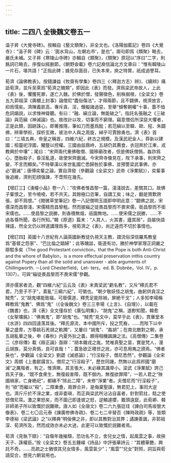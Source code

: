 ```yaml
---
---
---
```

title: 二四八 全後魏文卷五一
---




温子昇《大覺寺碑》。按輯自《藝文類聚》，非全文也。《洛陽伽藍記》卷四《大覺寺》：“温子昇《碑》云：‘面水背山，左朝右市’，是也”，兩句即爲《類聚》略去，嚴氏未補。又子昇《寒陵山寺碑》亦輯自《類聚》，《類聚》原冠以“序曰”二字，則銘詞已略去，序復似經删節。《朝野僉載》卷六記庾信論北方文章曰：“惟有韓陵山一片石，堪共語！”正指此碑；據見存面目，已失本來，庾之特賞，祇成過譽耳。

荀濟《論佛教表》。按錢謙益《牧齋有學集》卷四三《〈釋迦方志〉辨》、《續辨》痛詆荀濟，並斥吴萊爲“荀濟之醜類”，即因此《表》而發。濟爲梁武帝故人，上此《表》後，懼獲死罪，遂亡入魏。於佛於僧，發聲徵色，削株掘根，《全梁文》卷五九郭祖深《輿櫬上封事》論僧尼“蠹俗傷法”，才得兩節，且不闢佛，視濟放言，抑爲懦矣。濟陳義匪高，專斥貪、淫，僭擬諸過惡，至舉“傾奪朝權”十事，蓋不恤危詞煽説，以求悚神聳聽。有曰：“融、縝立論，無能破之”，指託名張融之《三破論》與范縝《神滅論》也。故改計以攻，切事而不窮理。竊意僧侣所深惡大懼者，正是此類，因跡誅心，即著推隱，筆如刀而墨爲酖；若范縝以至韓、歐、程、朱闢佛，辨章學術，探析玄微，彼法中人與之周旋，綽乎可賈餘勇也。濟《表》首曰：“三墳五典，帝皇之稱首，四維六紀，終古之規模。及漢武祀金人，莽新以建國；桓靈祀浮圖，閹豎以控權。三國由兹鼎峙，五胡仍其薦食，衣冠奔於江東，戎教興於中壤”；尾曰：“宋齊兩代重佛敬僧、國移廟改者，但是佛妖僧僞，姦詐爲心，墮胎殺子，昏淫亂道，故使宋齊磨滅。今宋齊寺像見在，陛下承事，則宋齊之變，不言而顯矣。”不特舉漢以來世亂國亡悉歸咎於事佛，並預警梁武事佛，亦必“磨滅”；唐傅奕輩之論，實自濟發（參觀論《全梁文》武帝《淨業賦》），奕輩事後追維，濟則犯顔强諫，不啻照在幾先。

【增訂三】《湧幢小品》卷一八：“攻佛者惟昌黎一篇，淺淺説去，差關其口。故佛子輩恨之，至今嘵嘵，若不共天。其餘極口恣筆，自謂工矣；味之，翻是贊歎誇張，卻不爲恨。”《閲微草堂筆記》卷一八記僧明玉語即申明此意：“闢佛之説，宋儒深而昌黎淺，宋儒精而昌黎粗。然而披緇之徒畏昌黎而不畏宋儒，銜昌黎而不銜宋儒也。……使昌黎之説勝，則香積無烟，祇園無地。……使宋儒之説勝，……不過各尊所聞，各行所知。”韓《原道》篇末：“人其人，火其書，廬其居”，自屬快語辣語，然全文仍以辨道講理爲多，視荀濟之《表》，尚迂遠而不切於事情也。

【增訂四】英國十八世紀有人論英國新教徒仇視天主教，謂流俗深信羅馬教皇爲“基督之怨家”、“巴比倫之娼婦”；此等醜詆，衛道有功，勝於神學家理正詞嚴之辯駁多矣（The good Protestant conviction，that the Pope is both Anti-Christ and the whore of Babylon，is a more effectual preservation inthis country against Popery than all the solid and unanswer - able arguments of Chillingworth. －Lord Chesterfield，Let- ters，ed. B. Dobrée，Vol. IV，p. 1307）。可與“緇徒畏昌黎而不畏宋儒”參觀。

濟亦儒家者流，觀“四維六紀”云云及《表》末責梁武“虧名教”，又斥“釋氏君不君，乃至子不子”，紊亂“三綱六紀”，可徵也。“朝夕敬妖怪之胡鬼，曲躬供貪淫之賊秃”，又“胡鬼堪能致福，可廢儒道，釋秃足能除禍，屏絶干戈”；人多知李瑒稱釋教爲“鬼教”、佛爲“鬼”（《全後魏文》卷三三李瑒《上言》、《自理》），以載在《魏書》也，濟《表》全文僅存於《廣弘明集》，“胡鬼”之稱，遂尠知聞，韓愈《女挐壙銘》：“佛夷鬼”，即“胡鬼”也。“賊秃”見文中，莫早乎此《表》，貫華堂本《水滸》四四回遠落其後。“釋氏源流，本中國所斥，投之荒裔，……而陛下以中華之盛胄，方尊姚石羌胡之軌躅”，又屢曰 “胡鬼”、“姦胡”；在南北敵對之朝，承五胡亂華之後，申《春秋》内夏外狄之義，頗得相機諷諫之法。《高僧傳》二集卷二《彦琮傳》載《辯正論》亟辯：“胡本雜戎之胤，梵唯真聖之苗，實是梵人，漫云胡族，莫分真僞，良可哀哉！”；蓋急欲正積世之訛，亦可息用夷之謗焉。“佛者戾也”，參觀論《全梁文》劉勰《滅惑論》；“行淫殺子，僧尼悉然”，參觀論《全宋文》周朗《上書獻讜言》。僧尼之“行淫殺子”，歷世同譏，然無以此爲邦國“磨滅”之厲階者，有之，惟濟歟。其言張大，未必緣其識卑小。梁武《淨業賦》誇己爲天子後，“既不食衆生，無復殺害障，既不御内，無復欲罪障”，一若人君之“殃國禍家，亡身絶祀”，都緣不“除此二障”，未修“淨業”者。夫僧尼而“行淫殺子”，則 “欲”而繼以“殺”，二障重疊，兩罪合并，是侮棄聖謨，無君犯上，事同大逆也。濟斤斤於不淨之業，或非委瑣，而正與梁武所沾沾自喜者，針對箭拄，餂之使怒僧尼耳。激之果怒矣，而不圖己即逢彼之怒，逆鱗遽攖，戴頭遠竄，此荀卿、韓非師弟子所以致慨於説難歟。唐人如《全唐文》卷二六九張廷珪《諫白司馬坂營大像表》、卷二七〇吕元泰《諫廣修佛寺疏》、卷二七二辛替否《陳時政疏》等，皆類李德裕《梁武論》之“以釋典”明佞佛之非，即以其教對治其弊；譎諫善諷，非郭祖深、荀濟所及，然而成效亦未必大過，此更可以致慨於説難者焉。

荀濟《見執下辯》：“自傷年幾摧頽，恐功名不立，舍兒女之情，起風雲之事，故挾天子、誅權臣。”按《全梁文》卷五五鍾嶸《詩品》中評張華詩云：“其體華艷，興託不奇。……亮疏之士猶恨其兒女情多，風雲氣少”；“風雲”“兒女”對照，詞旨與荀語契合，想見六朝習用也。